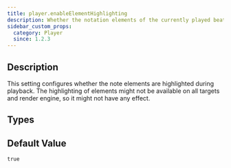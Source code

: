 ```yaml
---
title: player.enableElementHighlighting
description: Whether the notation elements of the currently played beat should be highlighted.
sidebar_custom_props:
  category: Player
  since: 1.2.3
---
```


<SinceBadge since="1.2.3" />


## Description

This setting configures whether the note elements are highlighted during playback. 
The highlighting of elements might not be available on all targets and render engine, so it might not have any effect.

<PropertyDescription showJson={true} />

## Types

<TypeTable>
    <TypeRow name="bool" />
</TypeTable>

## Default Value

`true`